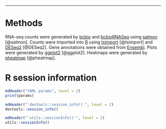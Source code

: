 * * *



# Methods

RNA-seq counts were generated by [bcbio][] and [bcbioRNASeq][] using [salmon][] [@salmon]. Counts were imported into [R][] using [tximport][] [@tximport] and [DESeq2] [@DESeq2]. Gene annotations were obtained from [Ensembl][]. Plots were generated by [ggplot2][] [@ggplot2]. Heatmaps were generated by [pheatmap][] [@pheatmap].



# R session information {.tabset}

```r
mdHeader("YAML params", level = 2)
print(params)

mdHeader("`devtools::session_info()`", level = 2)
devtools::session_info()

mdHeader("`utils::sessionInfo()`", level = 2)
utils::sessionInfo()
```



[bcbio]: https://github.com/chapmanb/bcbio-nextgen
[bcbioRNASeq]: http://bioinformatics.sph.harvard.edu/bcbioRNASeq
[Bioconductor]: https://bioconductor.org
[DESeq2]: https://bioconductor.org/packages/release/bioc/html/DESeq2.html
[Ensembl]: http://useast.ensembl.org
[Excel]: https://products.office.com/en-us/excel
[ggplot2]: http://ggplot2.org
[macOS]: https://www.apple.com/macos
[pheatmap]: https://cran.r-project.org/web/packages/pheatmap/index.html
[R]: https://www.r-project.org
[RStudio]: https://www.rstudio.com
[salmon]: https://combine-lab.github.io/salmon
[tximport]: https://bioconductor.org/packages/release/bioc/html/tximport.html
[7-Zip]: http://www.7-zip.org
